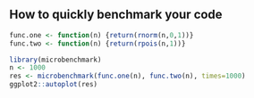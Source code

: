 ## How to quickly benchmark your code

```r
func.one <- function(n) {return(rnorm(n,0,1))}
func.two <- function(n) {return(rpois(n,1))}

library(microbenchmark)
n <- 1000
res <- microbenchmark(func.one(n), func.two(n), times=1000)
ggplot2::autoplot(res)
```
